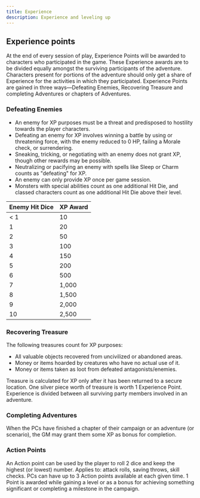 ```yaml
---
title: Experience
description: Experience and leveling up
---
```


## Experience points

At the end of every session of play, Experience Points will be awarded to characters who participated in the game. These Experience awards are to be divided equally amongst the surviving participants
of the adventure. Characters present for portions of the adventure should only get a share of Experience for the activities in which they participated. Experience Points are gained in three
ways—Defeating Enemies, Recovering Treasure and completing Adventures or chapters of Adventures.

### Defeating Enemies

- An enemy for XP purposes must be a threat and predisposed to hostility towards the player characters.
- Defeating an enemy for XP involves winning a battle by using or threatening force, with the enemy reduced to 0 HP, failing a Morale check, or surrendering.
- Sneaking, tricking, or negotiating with an enemy does not grant XP, though other rewards may be possible.
- Neutralizing or pacifying an enemy with spells like Sleep or Charm counts as "defeating" for XP.
- An enemy can only provide XP once per game session.
- Monsters with special abilities count as one additional Hit Die, and classed characters count as one additional Hit Die above their level.

| Enemy Hit Dice | XP Award |
| -------------- | -------- |
| < 1            | 10       |
| 1              | 20       |
| 2              | 50       |
| 3              | 100      |
| 4              | 150      |
| 5              | 200      |
| 6              | 500      |
| 7              | 1,000    |
| 8              | 1,500    |
| 9              | 2,000    |
| 10             | 2,500    |

### Recovering Treasure

The following treasures count for XP purposes:

- All valuable objects recovered from uncivilized or abandoned areas.
- Money or items hoarded by creatures who have no actual use of it.
- Money or items taken as loot from defeated antagonists/enemies.

Treasure is calculated for XP only after it has been returned to a secure location. One silver piece worth of treasure is worth 1 Experience Point. Experience is divided between all surviving party
members involved in an adventure.

### Completing Adventures

When the PCs have finished a chapter of their campaign or an adventure (or scenario), the GM may grant them some XP as bonus for completion.

### Action Points

An Action point can be used by the player to roll 2 dice and keep the highest (or lowest) number. Applies to: attack rolls, saving throws, skill checks. PCs can have up to 3 Action points available at
each given time. 1 Point is awarded while gaining a level or as a bonus for achieving something significant or completing a milestone in the campaign.
